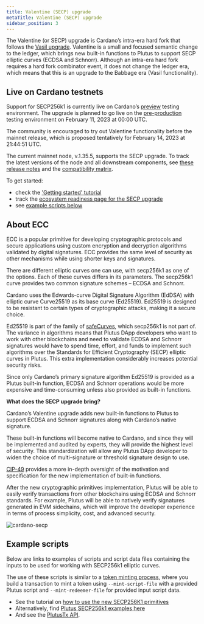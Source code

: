 ```yaml
---
title: Valentine (SECP) upgrade
metaTitle: Valentine (SECP) upgrade
sidebar_position: 3
---
```


The Valentine (or SECP) upgrade is Cardano’s intra-era hard fork that follows
the
[Vasil upgrade](https://docs.cardano.org/cardano-testnet/about/testnet-introduction).
Valentine is a small and focused semantic change to the ledger, which brings new
built-in functions to Plutus to support SECP elliptic curves (ECDSA and
Schnorr). Although an intra-era hard fork requires a hard fork combinator event,
it does not change the ledger era, which means that this is an upgrade to the
Babbage era (Vasil functionality).

## Live on Cardano testnets

Support for SECP256k1 is currently live on Cardano’s
[preview](https://book.world.dev.cardano.org/environments.html#preview-testnet)
testing environment. The upgrade is planned to go live on the
[pre-production](https://book.world.dev.cardano.org/environments.html#pre-production-testnet)
testing environment on February 11, 2023 at 00:00 UTC.

The community is encouraged to try out Valentine functionality before the
mainnet release, which is proposed tentatively for February 14, 2023 at 21:44:51
UTC.

The current mainnet node, v.1.35.5, supports the SECP upgrade. To track the
latest versions of the node and all downstream components, see
[these release notes](https://docs.cardano.org/tools/release-notes) and the
[compatibility matrix](https://docs.cardano.org/tools/comp-matrix).

To get started:

- check the
  ['Getting started' tutorial](https://docs.cardano.org/cardano-testnet/getting-started)
- track the
  [ecosystem readiness page for the SECP upgrade](https://iohk.zendesk.com/hc/en-us/articles/14669691361433-Ecosystem-readiness-for-the-SECP-upgrade)
- see
  [example scripts below](https://docs.cardano.org/cardano-testnet/about/secp/#examplescripts)

## About ECC

ECC is a popular primitive for developing cryptographic protocols and secure
applications using custom encryption and decryption algorithms validated by
digital signatures. ECC provides the same level of security as other mechanisms
while using shorter keys and signatures.

There are different elliptic curves one can use, with secp256k1 as one of the
options. Each of these curves differs in its parameters. The secp256k1 curve
provides two common signature schemes – ECDSA and Schnorr.

Cardano uses the Edwards-curve Digital Signature Algorithm (EdDSA) with elliptic
curve Curve25519 as its base curve (Ed25519). Ed25519 is designed to be
resistant to certain types of cryptographic attacks, making it a secure choice.

Ed25519 is part of the family of [safeCurves](https://safecurves.cr.yp.to/),
which secp256k1 is not part of. The variance in algorithms means that Plutus
DApp developers who want to work with other blockchains and need to validate
ECDSA and Schnorr signatures would have to spend time, effort, and funds to
implement such algorithms over the Standards for Efficient Cryptography (SECP)
elliptic curves in Plutus. This extra implementation considerably increases
potential security risks.

Since only Cardano’s primary signature algorithm Ed25519 is provided as a Plutus
built-in function, ECDSA and Schnorr operations would be more expensive and
time-consuming unless also provided as built-in functions.

**What does the SECP upgrade bring?**

Cardano’s Valentine upgrade adds new built-in functions to Plutus to support
ECDSA and Schnorr signatures along with Cardano’s native signature.

These built-in functions will become native to Cardano, and since they will be
implemented and audited by experts, they will provide the highest level of
security. This standardization will allow any Plutus DApp developer to widen the
choice of multi-signature or threshold signature design to use.

[CIP-49](https://github.com/mlabs-haskell/CIPs/blob/c5bdd66fe49c19c341499f86cebaa2eef9e90b74/CIP-0049/README.md)
provides a more in-depth oversight of the motivation and specification for the
new implementation of built-in functions.

After the new cryptographic primitives implementation, Plutus will be able to
easily verify transactions from other blockchains using ECDSA and Schnorr
standards. For example, Plutus will be able to natively verify signatures
generated in EVM sidechains, which will improve the developer experience in
terms of process simplicity, cost, and advanced security.

![cardano-secp](https://ucarecdn.com/7c41014d-2a03-493e-83f1-054c6e3ac78f/)

## Example scripts

Below are links to examples of scripts and script data files containing the
inputs to be used for working with SECP256k1 elliptic curves.

The use of these scripts is similar to a
[token minting process](https://github.com/input-output-hk/cardano-node/blob/master/doc/reference/plutus/plutus-minting-script-example.md),
where you build a transaction to mint a token using `--mint-script-file` with a
provided Plutus script and `--mint-redeemer-file` for provided input script
data.

- See the tutorial on
  [how to use the new SECP256K1 primitives](https://github.com/input-output-hk/Vasil-testnet/blob/main/secp-primitives-cip.md)
- Alternatively, find
  [Plutus SECP256k1 examples here](https://gist.github.com/james-iohk/4b54ceefbc3ad3d6fdbc49350bd5b6a8)
- And see the
  [PlutusTx API](https://github.com/input-output-hk/plutus/blob/node/1.35.4/plutus-tx/src/PlutusTx/Builtins.hs#L169-L202).
